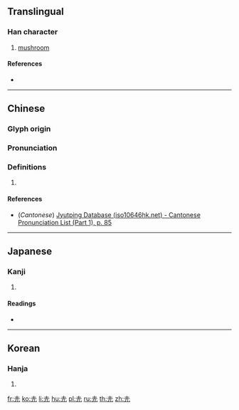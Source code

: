 ==Translingual==

===Han character===
{{Han char|rn=32|rad=土|as=02|sn=5|four=|canj=GHU|ids=⿱土儿}}

# [[mushroom]]

====References====
* {{Han ref|kx=0223.091|dkj=04877|dj=0455.090|hdz=10417.110|uh=5725|ud=22309}}

----

==Chinese==
{{zh-forms}}

===Glyph origin===
{{Han etym}}

===Pronunciation===
{{zh-pron
|m=lù
|c=luk6
|mc=
|oc=y
|ma=
|cat=n
}}

===Definitions===
{{zh-hanzi}}

# {{zh-only used in|菌圥}}

====References====
*(''Cantonese'') [http://www.iso10646hk.net/jp/document/download.jsp Jyutping Database (iso10646hk.net) - Cantonese Pronunciation List (Part 1), p. 85]

----

==Japanese==

===Kanji===
{{ja-kanji|grade=|rs=土02}}

# {{defn|lang=ja|sort=土02}}

====Readings====
* {{ja-readings|on=[[ろく]] (roku)|kun=[[きのこ]] (kinoko)}}

----

==Korean==

===Hanja===
{{ko-hanja|hangeul=록|rv=rok|mr=rok}}

# {{defn|lang=ko|sort=土02}}

[[fr:圥]]
[[ko:圥]]
[[li:圥]]
[[hu:圥]]
[[pl:圥]]
[[ru:圥]]
[[th:圥]]
[[zh:圥]]